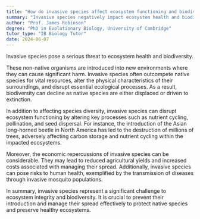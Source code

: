 ```yaml
---
title: "How do invasive species affect ecosystem functioning and biodiversity?"
summary: "Invasive species negatively impact ecosystem health and biodiversity, disrupting natural processes and threatening native species. Their presence can lead to significant ecological imbalances and loss of biodiversity."
author: "Prof. James Robinson"
degree: "PhD in Evolutionary Biology, University of Cambridge"
tutor_type: "IB Biology Tutor"
date: 2024-06-07
---
```


Invasive species pose a serious threat to ecosystem health and biodiversity.

These non-native organisms are introduced into new environments where they can cause significant harm. Invasive species often outcompete native species for vital resources, alter the physical characteristics of their surroundings, and disrupt essential ecological processes. As a result, biodiversity can decline as native species are either displaced or driven to extinction.

In addition to affecting species diversity, invasive species can disrupt ecosystem functioning by altering key processes such as nutrient cycling, pollination, and seed dispersal. For instance, the introduction of the Asian long-horned beetle in North America has led to the destruction of millions of trees, adversely affecting carbon storage and nutrient cycling within the impacted ecosystems.

Moreover, the economic repercussions of invasive species can be considerable. They may lead to reduced agricultural yields and increased costs associated with managing their spread. Additionally, invasive species can pose risks to human health, exemplified by the transmission of diseases through invasive mosquito populations.

In summary, invasive species represent a significant challenge to ecosystem integrity and biodiversity. It is crucial to prevent their introduction and manage their spread effectively to protect native species and preserve healthy ecosystems.
    